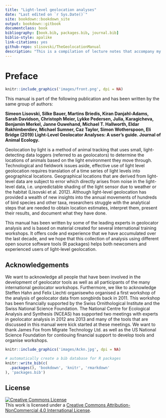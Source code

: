 ```yaml
--- 
title: "Light-level geolocation analyses"
date: "Last edited on `r Sys.Date()`"
site: bookdown::bookdown_site
output: bookdown::gitbook
documentclass: book
bibliography: [book.bib, packages.bib, journal.bib]
biblio-style: apalike
link-citations: yes
github-repo: slisovski/TheGeolocationManual
description: "This is a compilation of lecture notes that accompany my Intro to GIS and Spatial Analysis course."
---
```


# Preface {-}

```r
knitr::include_graphics('images/front.png', dpi = NA)
```

This manual is part of the following publication and has been written by the same group of authors:

**Simeon Lisovski, Silke Bauer, Martins Briedis, Kiran Danjahl-Adams, Sarah Davidson, Christoph Meier, Lykke Pedersen, Julia, Karagicheva, Benjamin Merkel, Janne Ouwehand, Michael T. Hallworth, Eldar Rakhimberdiev, Michael Sumner, Caz Taylor, Simon Wotherspoon, Eli Bridge (2019) Light-Level Geolocator Analyses: A user's guide. Journal of Animal Ecology.**


Geolocation by light is a method of animal tracking that uses small, light-detecting data loggers (referred to as geolocators) to determine the locations of animals based on the light environment they move through. Technological and fieldwork issues aside, effective use of light level geolocation requires translation of a time series of light levels into geographical locations. Geographical locations that are derived from light-level data are subject to error which directly arises from noise in the light-level data, i.e. unpredictable shading of the light sensor due to weather or the habitat (Lisovski et al. 2012). Although light-level geolocation has provided a wealth of new insights into the annual movements of hundreds of bird species and other taxa, researchers struggle with the analytical steps that are needed to obtain location estimates, interpret them, present their results, and document what they have done.

This manual has been written by some of the leading experts in geolocator analysis and is based on material created for several international training workshops. It offers code and experience that we have accumulated over the last decade, and we hope that this collection of analysis using different open source software tools (R packages) helps both newcomers and experienced users of light-level geolocation.


## Acknowledgements {-}

We want to acknowledge all people that have been involved in the development of geolocator tools as well as all participants of the many international geolocator workshops. Furthermore, we like to acknowledge Steffen Hahn and Felix Liechti organisewho organised a first workshop of the analysis of geolocator data from songbirds back in 2011. This workshop has been financially supported by the Swiss Ornithological Institute and the Swiss National Science Foundation. The National Centre for Ecological Analysis and Synthesis (NCEAS) has supported two meetings with experts in geolocator analysis in 2012 ans 2013 and many of the tools that are discussed in this manual were kick started at these meetings. We want to thank James Fox from Migrate Technology Ltd. as well as the US National Science Foundation for contiouing financial support to develop tools and organise workshops.

```r
knitr::include_graphics('images/Ackn.jpg', dpi = NA)
```

```r
# automatically create a bib database for R packages
knitr::write_bib(c(
  .packages(), 'bookdown', 'knitr', 'rmarkdown'
), 'packages.bib')
```

## License {-}

<a rel="license" href="http://creativecommons.org/licenses/by-nc/4.0/"><img alt="Creative Commons License" style="border-width:0" src="https://i.creativecommons.org/l/by-nc/4.0/88x31.png" /></a><br />This work is licensed under a <a rel="license" href="http://creativecommons.org/licenses/by-nc/4.0/">Creative Commons Attribution-NonCommercial 4.0 International License</a>.

